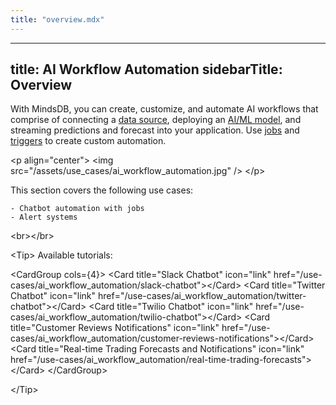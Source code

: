 ```yaml
---
title: "overview.mdx"
---
```


---
title: AI Workflow Automation
sidebarTitle: Overview
---

With MindsDB, you can create, customize, and automate AI workflows that comprise of connecting a [data source](/integrations/data-overview), deploying an [AI/ML model](/integrations/ai-overview), and streaming predictions and forecast into your application. Use [jobs](/mindsdb_sql/sql/create/jobs) and [triggers](/mindsdb_sql/sql/create/trigger) to create custom automation.

&lt;p align="center"&gt;
  &lt;img src="/assets/use_cases/ai_workflow_automation.jpg" /&gt;
&lt;/p&gt;

This section covers the following use cases:
    
    - Chatbot automation with jobs
    - Alert systems

&lt;br&gt;&lt;/br&gt;

&lt;Tip&gt;
Available tutorials:

&lt;CardGroup cols={4}&gt;
    &lt;Card title="Slack Chatbot" icon="link" href="/use-cases/ai_workflow_automation/slack-chatbot"&gt;&lt;/Card&gt;
    &lt;Card title="Twitter Chatbot" icon="link" href="/use-cases/ai_workflow_automation/twitter-chatbot"&gt;&lt;/Card&gt;
    &lt;Card title="Twilio Chatbot" icon="link" href="/use-cases/ai_workflow_automation/twilio-chatbot"&gt;&lt;/Card&gt;
    &lt;Card title="Customer Reviews Notifications" icon="link" href="/use-cases/ai_workflow_automation/customer-reviews-notifications"&gt;&lt;/Card&gt;
    &lt;Card title="Real-time Trading Forecasts and Notifications" icon="link" href="/use-cases/ai_workflow_automation/real-time-trading-forecasts"&gt;&lt;/Card&gt;
&lt;/CardGroup&gt;

&lt;/Tip&gt;

